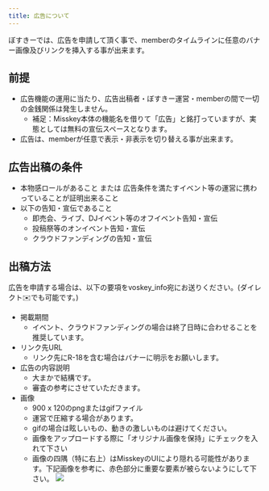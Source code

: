 ```yaml
---
title: 広告について
---
```


ぼすきーでは、広告を申請して頂く事で、memberのタイムラインに任意のバナー画像及びリンクを挿入する事が出来ます。

## 前提
- 広告機能の運用に当たり、広告出稿者・ぼすきー運営・memberの間で一切の金銭関係は発生しません。
  - 補足：Misskey本体の機能名を借りて「広告」と銘打っていますが、実態としては無料の宣伝スペースとなります。
- 広告は、memberが任意で表示・非表示を切り替える事が出来ます。


## 広告出稿の条件
- 本物感ロールがあること または 広告条件を満たすイベント等の運営に携わっていることが証明出来ること
- 以下の告知・宣伝であること
    - 即売会、ライブ、DJイベント等のオフイベント告知・宣伝
    - 投稿祭等のオンイベント告知・宣伝
    - クラウドファンディングの告知・宣伝

## 出稿方法
広告を申請する場合は、以下の要項をvoskey_info宛にお送りください。(ダイレクト✉️でも可能です。)

- 掲載期間
    - イベント、クラウドファンディングの場合は終了日時に合わせることを推奨しています。
- リンク先URL
    - リンク先にR-18を含む場合はバナーに明示をお願いします。
- 広告の内容説明
    - 大まかで結構です。
    - 審査の参考にさせていただきます。
- 画像
    - 900 x 120のpngまたはgifファイル
    - 運営で圧縮する場合があります。
    - gifの場合は眩しいもの、動きの激しいものは避けてください。
    - 画像をアップロードする際に「オリジナル画像を保持」にチェックを入れて下さい
    - 画像の四隅（特に右上）はMisskeyのUIにより隠れる可能性があります。下記画像を参考に、赤色部分に重要な要素が被らないようにして下さい。
![](https://voskeyfiles.icalo.net/drv/6916a16f-3ca9-4841-9c50-1b750989876d.webp)

    